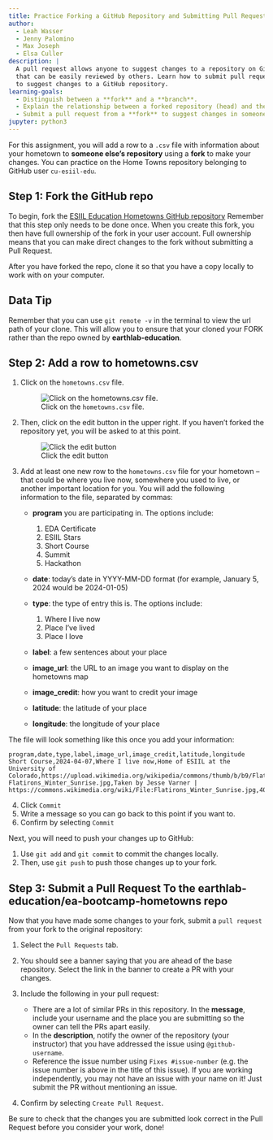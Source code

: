 ```yaml
---
title: Practice Forking a GitHub Repository and Submitting Pull Requests
author:
  - Leah Wasser
  - Jenny Palomino
  - Max Joseph
  - Elsa Culler
description: |
  A pull request allows anyone to suggest changes to a repository on GitHub
  that can be easily reviewed by others. Learn how to submit pull requests on GitHub.com
  to suggest changes to a GitHub repository.
learning-goals:
  - Distinguish between a **fork** and a **branch**.
  - Explain the relationship between a forked repository (head) and the original repository (base).
  - Submit a pull request from a **fork** to suggest changes in someone else's repository
jupyter: python3
---
```


For this assignment, you will add a row to a `.csv` file with information about your hometown to **someone else's repository** using a **fork** to make your changes. You can practice on the Home Towns repository belonging to GitHub user `cu-esiil-edu`.

## Step 1: Fork the GitHub repo

To begin, fork the [ESIIL Education Hometowns GitHub repository](https://github.com/cu-esiil-edu/hometowns)
Remember that this step only needs to be done once. When you create this fork, you then have full ownership of the fork in your user account. Full ownership means that you can make direct changes to the fork without submitting a Pull Request.

::: {.content-visible when-profile="advanced"}
After you have forked the repo, clone it so that you have a copy locally to work with on your computer. 

::: {.callout-tip}
# Data Tip

Remember that you can use `git remote -v` in the terminal to view the url path of your clone. This will allow you to ensure that your cloned your FORK rather than the repo owned by **earthlab-education**. 
:::
:::

## Step 2: Add a row to hometowns.csv

  1. Click on the `hometowns.csv` file. 

     ![Click on the `hometowns.csv` file.](/img/earth-analytics/git-version-control/pr-activity/hometowns_csv.png)

  2. Then, click on the edit button in the upper right. If you haven't forked the repository yet, you will be asked to at this point.

     ![Click the edit button](/img/earth-analytics/git-version-control/pr-activity/edit.png)

  3. Add at least one new row to the `hometowns.csv` file for your hometown -- that could be where you live now, somewhere you used to live, or another important location for you. You will add the following information to the file, separated by commas:

      * **program** you are participating in. The options include: 

        1. EDA Certificate
        2. ESIIL Stars
        3. Short Course
        4. Summit
        5. Hackathon

      * **date**: today's date in YYYY-MM-DD format (for example, January 5, 2024 would be 2024-01-05)
      * **type**: the type of entry this is. The options include:

        1. Where I live now
        2. Place I've lived
        3. Place I love

      * **label**: a few sentences about your place
      * **image_url**: the URL to an image you want to display on the hometowns map
      * **image_credit**: how you want to credit your image
      * **latitude**: the latitude of your place
      * **longitude**: the longitude of your place

  The file will look something like this once you add your information:  

  ```csv
  program,date,type,label,image_url,image_credit,latitude,longitude
  Short Course,2024-04-07,Where I live now,Home of ESIIL at the University of Colorado,https://upload.wikimedia.org/wikipedia/commons/thumb/b/b9/Flatirons_Winter_Sunrise.jpg/1024px-Flatirons_Winter_Sunrise.jpg,Taken by Jesse Varner | https://commons.wikimedia.org/wiki/File:Flatirons_Winter_Sunrise.jpg,40.016870,-105.279620
  ```

::: {.content-visible unless-profile="advanced"}
  4. Click `Commit`
  5. Write a message so you can go back to this point if you want to.
  6. Confirm by selecting `Commit`
:::

::: {.content-visible when-profile="advanced"}
Next, you will need to push your changes up to GitHub:

  1. Use `git add` and `git commit` to commit the changes locally. 
  2. Then, use `git push` to push those changes up to your fork.
:::

## Step 3:  Submit a Pull Request To the earthlab-education/ea-bootcamp-hometowns repo

Now that you have made some changes to your fork, submit a `pull request` from your fork to the original repository:

  1. Select the `Pull Requests` tab.
  2. You should see a banner saying that you are ahead of the base repository. Select the link in the banner to create a PR with your changes.
  3. Include the following in your pull request: 

      - There are a lot of similar PRs in this repository. In the **message**, include your username and the place you are submitting so the owner can tell the PRs apart easily.
      - In the **description**, notify the owner of the repository (your instructor) that you have addressed the issue using `@github-username`.
      - Reference the issue number using `Fixes #issue-number` (e.g. the issue number is above in the title of this issue). If you are working independently, you may not have an issue with your name on it! Just submit the PR without mentioning an issue.

  4. Confirm by selecting `Create Pull Request`.

::: {.callout-important}
Be sure to check that the changes you are submitted look correct in the Pull Request before you consider your work, done!
:::